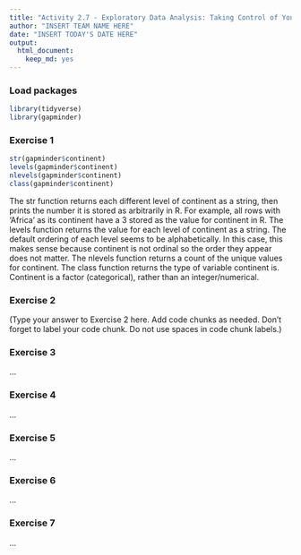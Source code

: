 ```yaml
---
title: "Activity 2.7 - Exploratory Data Analysis: Taking Control of Your Factors"
author: "INSERT TEAM NAME HERE"
date: "INSERT TODAY'S DATE HERE"
output: 
  html_document: 
    keep_md: yes
---
```


### Load packages

```r
library(tidyverse)
library(gapminder)
```


### Exercise 1

```r
str(gapminder$continent)
levels(gapminder$continent)
nlevels(gapminder$continent)
class(gapminder$continent)
```

The str function returns each different level of continent as a string, then prints the number it is stored as arbitrarily in R. For example, all rows with 'Africa' as its continent have a 3 stored as the value for continent in R.
The levels function returns the value for each level of continent as a string. The default ordering of each level seems to be alphabetically. In this case, this makes sense because continent is not ordinal so the order they appear does not matter.
The nlevels function returns a count of the unique values for continent.
The class function returns the type of variable continent is. Continent is a factor (categorical), rather than an integer/numerical.


### Exercise 2

(Type your answer to Exercise 2 here. Add code chunks as needed. Don't forget 
to label your code chunk. Do not use spaces in code chunk labels.)

### Exercise 3

...


### Exercise 4

...


### Exercise 5

...


### Exercise 6

...



### Exercise 7

...

